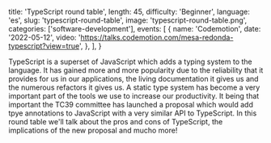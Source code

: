   title: 'TypeScript round table',
  length: 45,
  difficulty: 'Beginner',
  language: 'es',
  slug: 'typescript-round-table',
  image: 'typescript-round-table.png',
  categories: ['software-development'],
  events: [
    {
      name: 'Codemotion',
      date: '2022-05-12',
      video: 'https://talks.codemotion.com/mesa-redonda-typescript?view=true',
    },
  ],
}

TypeScript is a superset of JavaScript which adds a typing system to the language. It has gained more and more popularity due to the reliability that it provides for us in our applications, the living documentation it gives us and the numerous refactors it gives us. A static type system has become a very important part of the tools we use to increase our productivity. It being that important the TC39 committee has launched a proposal which would add tpye annotations to JavaScript with a very similar API to TypeScript. In this round table we'll talk about the pros and cons of TypeScript, the implications of the new proposal and mucho more!
